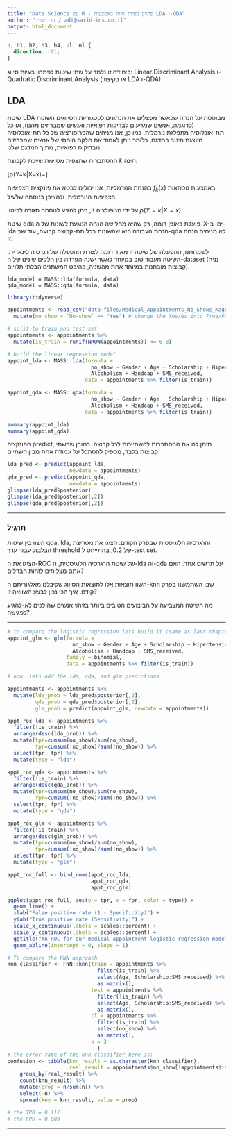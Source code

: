 ```yaml
---
title: "Data Science עם R - פתרון בעיות סיווג באמצעות LDA ו-QDA"
author: "עדי שריד / adi@sarid-ins.co.il"
output: html_document
---
```

```css
p, h1, h2, h3, h4, ul, ol {
  direction: rtl;
}
```

ביחידה זו נלמד על שתי שיטות לפתרון בעיות סיווג: Linear Discriminant Analysis ו-Quadratic Discriminant Analysis (או בקיצור LDA ו-QDA).

## LDA

שיטת LDA מבוססת על הנחה שכאשר מפצלים את הנתונים לקטגוריות הסיווגים השונות (לדוגמה, אנשים שמגיעים לבדיקות רפואיות ואנשים שמבריזים מהם), אז כל תת-אוכלוסיה מתפלגת נורמלית.
כמו כן, אנו מניחים שהפרופורציה של כל תת-אוכלוסיה מיוצגת היטב במדגם, כלומר ניתן לאמוד את חלקם היחסי של אנשים שמבריזים מבדיקות רפואיות, מתוך המדגם שלנו.

ההסתברות שתצפית מסוימת שייכת לקבוצה $k$ הינה:

\[p(Y=k|X=x)=\frac{\pi_kf_k(x)}{\sum_{i=1}^K{\pi_if_i(x)}}\]

בהנחת הנורמליות, אנו יכולים לבטא את פונקצית הצפיפות $f_k(x)$ באמצעות נוסחאות הצפיפות הנורמלית, ולהציבן בנוסחה שלעיל.

על ידי מניפולציה זו, ניתן להגיע לנוסחה סגורה לביטוי $p(Y=k|X=x)$.

שיטת qda פועלת באופן דומה, רק שהיא מחלישה הנחה הנוגעת לשונות של ה-X-ים. 
ב-lda הנחת העבודה היא שהשונות בכל תת-קבוצה קבועה, עוד שב-qda לא מניחים הנחה זו.

לשמחתנו, ההפעלה של שיטה זו מאוד דומה לצורת ההפעלה של רגרסיה לינארית. השיטה תעבוד טוב במיוחד כאשר ישנה הפרדה בין חלקים שונים של ה-dataset (נניח קבוצות מובחנות במיוחד אחת מהשניה, בהיבט המשתנים הבלתי תלויים).

```
lda_model = MASS::lda(formula, data)
qda_model = MASS::qda(formula, data)

```

```r
library(tidyverse)

appointments <- read_csv("data-files/Medical_Appointments_No_Shows_KaggleV2-May-2016.csv") %>%
  mutate(no_show = `No-show` == "Yes") # change the Yes/No into True/False (which is like having 1-0)

# split to train and test set
appointments <- appointments %>%
  mutate(is_train = runif(NROW(appointments)) <= 0.8)

# build the linear regression model
appoint_lda <- MASS::lda(formula = 
                           no_show ~ Gender + Age + Scholarship + Hipertension + Diabetes +
                           Alcoholism + Handcap + SMS_received,
                         data = appointments %>% filter(is_train))

appoint_qda <- MASS::qda(formula = 
                           no_show ~ Gender + Age + Scholarship + Hipertension + Diabetes +
                           Alcoholism + Handcap + SMS_received,
                         data = appointments %>% filter(is_train))

summary(appoint_lda)
summary(appoint_qda)

```

הפונקציה predict, תיתן לנו את ההסתברות להשתייכות לכל קבוצה. כמובן שבשתי קבוצות בלבד, מספיק להסתכל על עמודה אחת מבין השתיים.

```r
lda_pred <- predict(appoint_lda, 
                    newdata = appointments)
qda_pred <- predict(appoint_qda,
                    newdata = appointments)
glimpse(lda_pred$posterior)
glimpse(lda_pred$posterior[,2])
glimpse(qda_pred$posterior[,2])
```

***

### תרגיל

השוו בין שיטות qda, lda, והרגרסיה הלוגיסטית שבפרק הקודם.
הציגו את מטריצת הבלבול עבור ערך threshold של 0.2, בהתייחס ל-test set.

הציגו את ה-ROC של שיטת הרגרסיה הלוגיסטית, ה-lda וה-qda על תרשים אחד. האם אתם מצליחים לזהות הבדלים?

השוו תוצאות אלו לתוצאות הסיווג שקיבלנו מאלגוריתם ה-knn שבו השתמשנו בפרק קודם. איך הכי נכון לבצע השוואה זו?

מה השיטה המצביעה על הביצועים הטובים ביותר בזיהוי אנשים שהולכים לא-להגיע לפגישה?

***

```r

# to compare the logistic regression lets build it (same as last chapter):
appoint_glm <- glm(formula =
                     no_show ~ Gender + Age + Scholarship + Hipertension + Diabetes +
                     Alcoholism + Handcap + SMS_received,
                   family = binomial,
                   data = appointments %>% filter(is_train))

# now, lets add the lda, qda, and glm predictions

appointments <- appointments %>%
  mutate(lda_prob = lda_pred$posterior[,2],
         qda_prob = qda_pred$posterior[,2],
         glm_prob = predict(appoint_glm, newdata = appointments))

appt_roc_lda <- appointments %>%
  filter(!is_train) %>%
  arrange(desc(lda_prob)) %>%
  mutate(tpr=cumsum(no_show)/sum(no_show),
         fpr=cumsum(!no_show)/sum(!no_show)) %>%
  select(tpr, fpr) %>%
  mutate(type = "lda")

appt_roc_qda <- appointments %>%
  filter(!is_train) %>%
  arrange(desc(qda_prob)) %>%
  mutate(tpr=cumsum(no_show)/sum(no_show),
         fpr=cumsum(!no_show)/sum(!no_show)) %>%
  select(tpr, fpr) %>%
  mutate(type = "qda")

appt_roc_glm <- appointments %>%
  filter(!is_train) %>%
  arrange(desc(glm_prob)) %>%
  mutate(tpr=cumsum(no_show)/sum(no_show),
         fpr=cumsum(!no_show)/sum(!no_show)) %>%
  select(tpr, fpr) %>%
  mutate(type = "glm")

appt_roc_full <- bind_rows(appt_roc_lda,
                           appt_roc_qda,
                           appt_roc_glm)

ggplot(appt_roc_full, aes(y = tpr, x = fpr, color = type)) + 
  geom_line() + 
  xlab("False positive rate (1 - Specificity)") + 
  ylab("True positive rate (Sensitivity)") + 
  scale_x_continuous(labels = scales::percent) + 
  scale_y_continuous(labels = scales::percent) +
  ggtitle("An ROC for our medical appointment logistic regression model") +
  geom_abline(intercept = 0, slope = 1)

# To compare the KNN approach
knn_classifier <- FNN::knn(train = appointments %>%
                             filter(is_train) %>%
                             select(Age, Scholarship:SMS_received) %>%
                             as.matrix(),
                           test = appointments %>%
                             filter(!is_train) %>%
                             select(Age, Scholarship:SMS_received) %>%
                             as.matrix(),
                           cl = appointments %>%
                             filter(is_train) %>%
                             select(no_show) %>%
                             as.matrix(),
                           k = 3
                             )
# the error rate of the knn classifier here is:
confusion <- tibble(knn_result = as.character(knn_classifier),
                    real_result = appointments$no_show[!appointments$is_train]) %>%
    group_by(real_result) %>%
    count(knn_result) %>%
    mutate(prop = n/sum(n)) %>%
    select(-n) %>%
    spread(key = knn_result, value = prop)

# the TPR = 0.112
# the FPR = 0.089

```

***